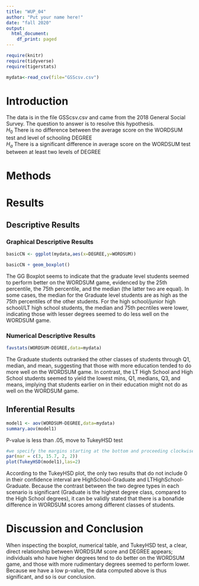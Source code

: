 ```yaml
---
title: "WUP_04"
author: "Put your name here!"
date: "fall 2020"
output:
  html_document:
    df_print: paged
---
```


```r
require(knitr)
require(tidyverse)
require(tigerstats)

mydata<-read_csv(file="GSScsv.csv")
```

# Introduction

<!--In this section you explain what you are trying to show.  Where did the data come from?  What is the research or other question you are trying to answer?!-->

The data is in the file GSScsv.csv and came from the 2018 General Social Survey.  The question to answer is to resolve this hypothesis.  
$H_0$ There is no difference between the average score on the WORDSUM test and level of schooling DEGREE  
$H_a$ There is a significant difference in average score on the WORDSUM test between at least two levels of DEGREE  

# Methods

<!--Decide on your methods:  use "variable analysis" or other appropriate descriptors.  Make sure to choose at least one graphical method and at least one numerical method.!-->

# Results

<!--Divide this section into two sub-sections:  One for your descriptive  results and one for your inferential results.!-->

## Descriptive Results

### Graphical Descriptive Results

<!--Graphical results here.  Make sure to show your code.  Provide appropriate labels for axes, giving units if possible, and provide a good title for the graph, too.  Use the graphical results to describe the patterns if any that exist in the data as focused toward the research question!-->

```r
basicCN <- ggplot(mydata,aes(x=DEGREE,y=WORDSUM))
```
```r
basicCN + geom_boxplot()
```

The GG Boxplot seems to indicate that the graduate level students seemed to perform better on the WORDSUM game, evidenced by the 25th percentile, the 75th percentile, and the median (the latter two are equal).  In some cases, the median for the Graduate level students are as high as the 75th percentiles of the other students.  For the high school/junior high school/LT high school students, the median and 75th pecntiles were lower, indicating those with lesser degrees seemed to do less well on the WORDSUM game.



### Numerical Descriptive Results

<!--Numerical results go here. Use the numerical results to describe the patterns if any that exist in the data as focused toward the research question!-->


```r
favstats(WORDSUM~DEGREE,data=mydata)
```
The Graduate students outranked the other classes of students through Q1, median, and mean, suggesting that those with more education tended to do more well on the WORDSUM game.  In contrast, the LT High School and High School students seemed to yield the lowest mins, Q1, medians, Q3, and means, implying that students earlier on in their education might not do as well on the WORDSUM game.


## Inferential Results

<!--State hypothesis clearly.  Make sure your discussion of the inferential test covers all the aspects that the test output produces, such as test statistic, p-value etc.  Make a decision about the null hypothesis, explain the assumptions on which the selected test/procedure was based, and why the chosen procedure satisfys the assumptions and is appropriate to answer the research question!-->


```r
model1 <- aov(WORDSUM~DEGREE,data=mydata)
summary.aov(model1)
```
P-value is less than .05, move to TukeyHSD test

```r
#we specify the margins starting at the bottom and proceeding clockwise - thus 8.7 is the left side margin to hold the names of the factors
par(mar = c(3, 15.7, 2, 2))
plot(TukeyHSD(model1),las=2)
```

According to the TukeyHSD plot, the only two results that do not include 0 in their confidence interval are HighSchool-Graduate and LTHighSchool-Graduate.  Because the contrast between the two degree types in each scenario is significant (Graduate is the highest degree class, compared to the High School degrees), it can be validly stated that there is a bonafide difference in WORDSUM scores among different classes of students.


# Discussion and Conclusion

<!--Discussion and conclusion here.  If you found a relationship be sure to consider whether the relationship occurs because one of the variavbles causes the other, or whether they perhasps are related for some other reason.  Watch the chapter 6 videos from the GeorgeTown videos collection.!-->

When inspecting the boxplot, numerical table, and TukeyHSD test, a clear, direct relationship between WORDSUM score and DEGREE appears; individuals who have higher degrees tend to do better on the WORDSUM game, and those with more rudimentary degrees seemed to perform lower.  Because we have a low p-value, the data computed above is thus significant, and so is our conclusion.  
